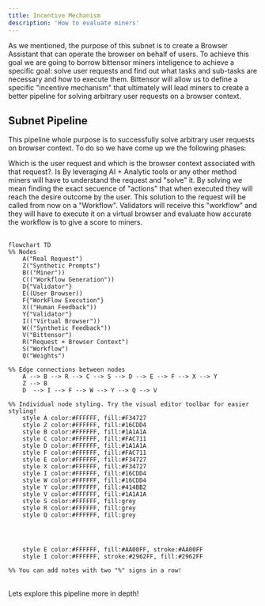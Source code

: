 ```yaml
---
title: Incentive Mechanism
description: 'How to evaluate miners'
---
```


As we mentioned, the purpose of this subnet is to create a Browser Assistant that can operate the browser on behalf of users. To achieve this goal we are going to borrow bittensor miners inteligence to achieve a specific goal: solve user requests and find out what tasks and sub-tasks are necessary and how to execute them. Bittensor will allow us to define a specific "incentive mechanism" that ultimately will lead miners to create a better pipeline for solving arbitrary user requests on a browser context. 

## Subnet Pipeline

This pipeline whole purpose is to successfully solve arbitrary user requests on browser context. To do so we have come up we the following phases:

<Steps>
  <Step title="User request definition">
    Which is the user request and which is the browser context associated with that request?. Is
  </Step>
  <Step title="Workflow Generation">
    By leveraging AI + Analytic tools or any other method miners will have to understand the request and "solve" it. By solving we mean finding the exact secuence of "actions" that when executed they will reach the desire outcome by the user. This solution to the request will be called from now on a "Workflow".
  </Step>
  <Step title="Workflow Validation">
    Validators will receive this "workflow" and they will have to execute it on a virtual browser and evaluate how accurate the workflow is to give a score to miners.
  </Step>
</Steps>


<br/>


<br/>

```mermaid
flowchart TD
%% Nodes
    A("Real Request")
    Z("Synthetic Prompts")
    B(("Miner"))
    C(("Workflow Generation"))
    D{"Validator"}
    E((User Browser))
    F{"WorkFlow Execution"}
    X(("Human Feedback"))
    Y{"Validator"}
    I(("Virtual Browser"))
    W(("Synthetic Feedback"))
    V("Bittensor")
    R("Request + Browser Context")
    S("Workflow")
    Q("Weights")

%% Edge connections between nodes
    A --> B --> R --> C --> S --> D --> E --> F --> X --> Y
    Z --> B
    D  --> I --> F --> W --> Y --> Q --> V

%% Individual node styling. Try the visual editor toolbar for easier styling!
    style A color:#FFFFFF, fill:#F34727
    style Z color:#FFFFFF, fill:#16CDD4
    style B color:#FFFFFF, fill:#1A1A1A
    style C color:#FFFFFF, fill:#FAC711
    style D color:#FFFFFF, fill:#1A1A1A
    style F color:#FFFFFF, fill:#FAC711
    style E color:#FFFFFF, fill:#F34727
    style X color:#FFFFFF, fill:#F34727
    style I color:#FFFFFF, fill:#16CDD4
    style W color:#FFFFFF, fill:#16CDD4
    style Y color:#FFFFFF, fill:#414BB2
    style V color:#FFFFFF, fill:#1A1A1A
    style S color:#FFFFFF, fill:grey
    style R color:#FFFFFF, fill:grey
    style Q color:#FFFFFF, fill:grey




    style E color:#FFFFFF, fill:#AA00FF, stroke:#AA00FF
    style I color:#FFFFFF, stroke:#2962FF, fill:#2962FF

%% You can add notes with two "%" signs in a row!

```

<br/>


<Card title="Request Generation"  href="/browser-assistance-subnet/request-generation">
  Lets explore this pipeline more in depth!
</Card>
